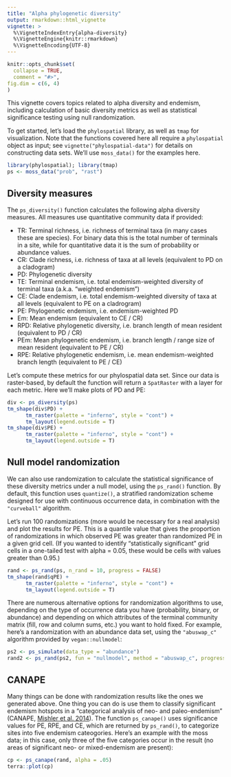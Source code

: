 ```yaml
---
title: "Alpha phylogenetic diversity"
output: rmarkdown::html_vignette
vignette: >
  %\VignetteIndexEntry{alpha-diversity}
  %\VignetteEngine{knitr::rmarkdown}
  %\VignetteEncoding{UTF-8}
---
```


```r
knitr::opts_chunk$set(
  collapse = TRUE,
  comment = "#>",
fig.dim = c(6, 4)
)
```


This vignette covers topics related to alpha diversity and endemism, including calculation of basic diversity metrics as well as statistical significance testing using null randomization.

To get started, let's load the `phylospatial` library, as well as `tmap` for visualization. Note that the functions covered here all require a `phylospatial` object as input; see `vignette("phylospatial-data")` for details on constructing data sets. We'll use `moss_data()` for the examples here.

```r
library(phylospatial); library(tmap)
ps <- moss_data("prob", "rast")
```


## Diversity measures

The `ps_diversity()` function calculates the following alpha diversity measures. All measures use quantitative community data if provided:

- TR: Terminal richness, i.e. richness of terminal taxa (in many cases these are species). For binary data this is the total number of terminals in a site, while for quantitative data it is the sum of probability or abundance values. 
- CR: Clade richness, i.e. richness of taxa at all levels (equivalent to PD on a cladogram)
- PD: Phylogenetic diversity
- TE: Terminal endemism, i.e. total endemism-weighted diversity of terminal taxa (a.k.a. "weighted endemism")
- CE: Clade endemism, i.e. total endemism-weighted diversity of taxa at all levels (equivalent to PE on a cladrogram)
- PE: Phylogenetic endemism, i.e. endemism-weighted PD
- Em: Mean endemism (equivalent to CE / CR)
- RPD: Relative phylogenetic diversity, i.e. branch length of mean resident (equivalent to PD / CR)
- PEm: Mean phylogenetic endemism, i.e. branch length / range size of mean resident (equivalent to PE / CR)
- RPE: Relative phylogenetic endemism, i.e. mean endemism-weighted branch length (equivalent to PE / CE)

Let's compute these metrics for our phylospatial data set. Since our data is raster-based, by default the function will return a `SpatRaster` with a layer for each metric. Here we'll make plots of PD and PE:

```r
div <- ps_diversity(ps)
tm_shape(div$PD) + 
      tm_raster(palette = "inferno", style = "cont") +
      tm_layout(legend.outside = T)
tm_shape(div$PE) + 
      tm_raster(palette = "inferno", style = "cont") +
      tm_layout(legend.outside = T)
```


## Null model randomization

We can also use randomization to calculate the statistical significance of these diversity metrics under a null model, using the `ps_rand()` function. By default, this function uses `quantize()`, a stratified randomization scheme designed for use with continuous occurrence data, in combination with the `"curveball"` algorithm. 

Let's run 100 randomizations (more would be necessary for a real analysis) and plot the results for PE. This is a quantile value that gives the proportion of randomizations in which observed PE was greater than randomized PE in a given grid cell. (If you wanted to identify "statistically significant" grid cells in a one-tailed test with alpha = 0.05, these would be cells with values greater than 0.95.)

```r
rand <- ps_rand(ps, n_rand = 10, progress = FALSE)
tm_shape(rand$qPE) + 
      tm_raster(palette = "inferno", style = "cont") +
      tm_layout(legend.outside = T)
```

There are numerous alternative options for randomization algorithms to use, depending on the type of occurrence data you have (probability, binary, or abundance) and depending on which attributes of the terminal community matrix (fill, row and column sums, etc.) you want to hold fixed. For example, here's a randomization with an abundance data set, using the `"abuswap_c"` algorithm provided by `vegan::nullmodel`:

```r
ps2 <- ps_simulate(data_type = "abundance")
rand2 <- ps_rand(ps2, fun = "nullmodel", method = "abuswap_c", progress = FALSE)
```


## CANAPE

Many things can be done with randomization results like the ones we generated above. One thing you can do is use them to classify significant endemism hotspots in a "categorical analysis of neo- and paleo-endemism" (CANAPE, [Mishler et al. 2014](https://doi.org/10.1038/ncomms5473)). The function `ps_canape()` uses significance values for PE, RPE, and CE, which are returned by `ps_rand()`, to categorize sites into five endemism cateogories. Here's an example with the moss data; in this case, only three of the five categories occur in the result (no areas of significant neo- or mixed-endemism are present):

```r
cp <- ps_canape(rand, alpha = .05)
terra::plot(cp)
```
